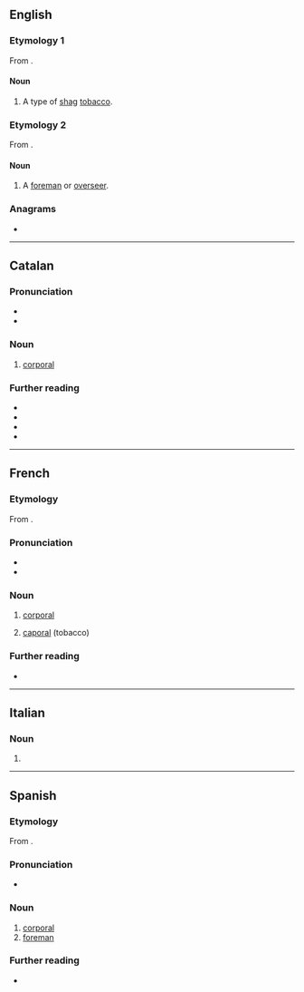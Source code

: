 ==English==

===Etymology 1===
From {{bor|en|fr|caporal}}.

====Noun====
{{en-noun|-}}

# A type of [[shag]] [[tobacco]].

===Etymology 2===
From {{bor|en|es|caporal}}.

====Noun====
{{en-noun}}

# {{lb|en|Latin America}} A [[foreman]] or [[overseer]].

===Anagrams===
* {{anagrams|en|a=aaclopr|crapola}}

----

==Catalan==

===Pronunciation===
* {{ca-IPA}}
* {{rhymes|ca|al}}

===Noun===
{{ca-noun|m}}

# {{lb|ca|military}} [[corporal]]

===Further reading===
* {{R:IEC2}}
* {{R:GDLC}}
* {{R:DNV}}
* {{R:DCVB}}

{{c|ca|Military ranks}}

----

==French==

===Etymology===
From {{bor|fr|it|caporale}}.

===Pronunciation===
* {{fr-IPA}}
* {{audio|fr|LL-Q150 (fra)-Lepticed7-caporal.wav|Audio}}

===Noun===
{{fr-noun|m|caporaux}}

# {{lb|fr|military}} [[corporal]]
# [[#English|caporal]] (tobacco)

===Further reading===
* {{R:TLFi}}

{{c|fr|Military ranks}}

----

==Italian==

===Noun===
{{it-noun|m|-}}

# {{apocopic form of|it|caporale}}

----

==Spanish==

===Etymology===
From {{bor|es|it|caporale}}.

===Pronunciation===
* {{es-IPA}}

===Noun===
{{es-noun|m}}

# [[corporal]]
# [[foreman]]

===Further reading===
* {{R:DRAE}}

{{C|es|Military ranks}}